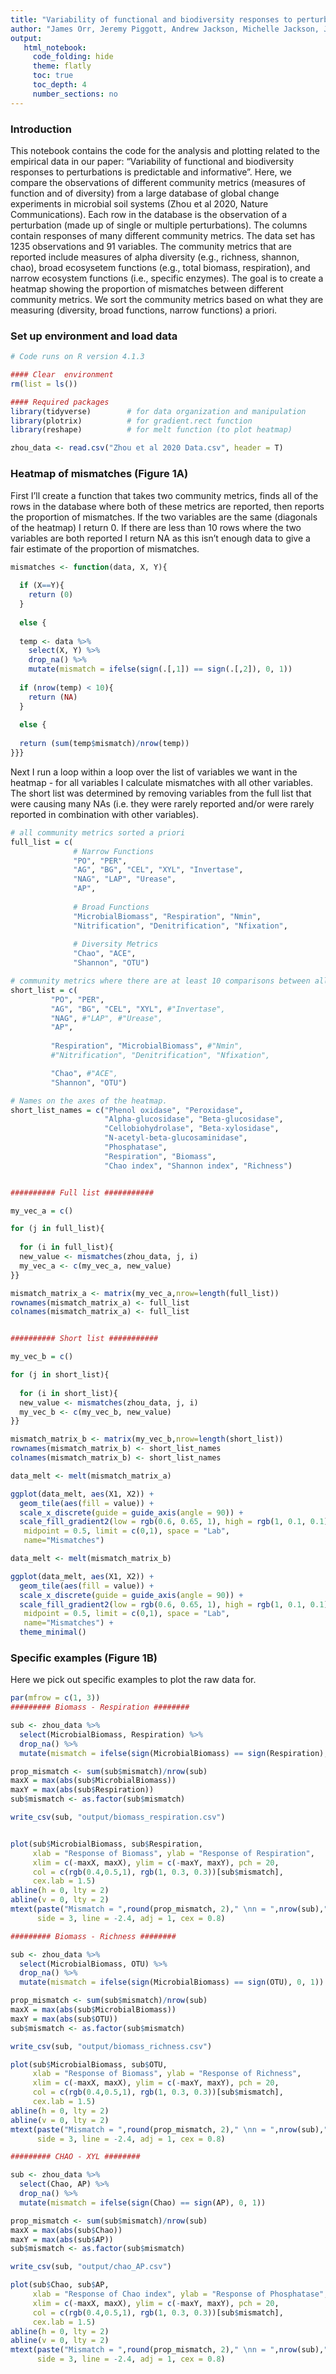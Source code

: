 ```yaml
---
title: "Variability of functional and biodiversity responses to perturbations: Empirical Synthesis"
author: "James Orr, Jeremy Piggott, Andrew Jackson, Michelle Jackson, Jean-Francois Arnoldi"
output:
   html_notebook:
     code_folding: hide
     theme: flatly
     toc: true
     toc_depth: 4
     number_sections: no
---
```


### Introduction 

This notebook contains the code for the analysis and plotting related to the empirical data in our paper: "Variability of functional and biodiversity responses to perturbations is predictable and informative". Here, we compare the observations of different community metrics (measures of function and of diversity) from a large database of global change experiments in microbial soil systems (Zhou et al 2020, Nature Communications). Each row in the database is the observation of a perturbation (made up of single or multiple perturbations). The columns contain responses of many different community metrics. The data set has 1235 observations and 91 variables. The community metrics that are reported include measures of alpha diversity (e.g., richness, shannon, chao), broad ecosysetem functions (e.g., total biomass, respiration), and narrow ecosystem functions (i.e., specific enzymes). The goal is to create a heatmap showing the proportion of mismatches between different community metrics. We sort the community metrics based on what they are measuring (diversity, broad functions, narrow functions) a priori.


### Set up environment and load data

```r
# Code runs on R version 4.1.3 

#### Clear  environment 
rm(list = ls())         

#### Required packages
library(tidyverse)        # for data organization and manipulation
library(plotrix)          # for gradient.rect function
library(reshape)          # for melt function (to plot heatmap)

```

```r
zhou_data <- read.csv("Zhou et al 2020 Data.csv", header = T)
```


### Heatmap of mismatches (Figure 1A)

First I'll create a function that takes two community metrics, finds all of the rows in the database where both of these metrics are reported, then reports the proportion of mismatches. If the two variables are the same (diagonals of the heatmap) I return 0. If there are less than 10 rows where the two variables are both reported I return NA as this isn't enough data to give a fair estimate of the proportion of mismatches. 

```r

mismatches <- function(data, X, Y){
  
  if (X==Y){
    return (0)
  }
  
  else {
  
  temp <- data %>%
    select(X, Y) %>%
    drop_na() %>%
    mutate(mismatch = ifelse(sign(.[,1]) == sign(.[,2]), 0, 1))
  
  if (nrow(temp) < 10){
    return (NA)
  }
  
  else {
  
  return (sum(temp$mismatch)/nrow(temp))
}}}

```

Next I run a loop within a loop over the list of variables we want in the heatmap - for all variables I calculate mismatches with all other variables. The short list was determined by removing variables from the full list that were causing many NAs (i.e. they were rarely reported and/or were rarely reported in combination with other variables). 

```r

# all community metrics sorted a priori 
full_list = c(
              # Narrow Functions
              "PO", "PER", 
              "AG", "BG", "CEL", "XYL", "Invertase",
              "NAG", "LAP", "Urease",
              "AP",
              
              # Broad Functions
              "MicrobialBiomass", "Respiration", "Nmin", 
              "Nitrification", "Denitrification", "Nfixation",
              
              # Diversity Metrics 
              "Chao", "ACE", 
              "Shannon", "OTU")

# community metrics where there are at least 10 comparisons between all pairs
short_list = c( 
         "PO", "PER", 
         "AG", "BG", "CEL", "XYL", #"Invertase",
         "NAG", #"LAP", #"Urease",
         "AP",
         
         "Respiration", "MicrobialBiomass", #"Nmin",
         #"Nitrification", "Denitrification", "Nfixation",

         "Chao", #"ACE", 
         "Shannon", "OTU")

# Names on the axes of the heatmap. 
short_list_names = c("Phenol oxidase", "Peroxidase",
                     "Alpha-glucosidase", "Beta-glucosidase",
                     "Cellobiohydrolase", "Beta-xylosidase",
                     "N-acetyl-beta-glucosaminidase",
                     "Phosphatase",
                     "Respiration", "Biomass", 
                     "Chao index", "Shannon index", "Richness")


########## Full list ###########

my_vec_a = c()

for (j in full_list){
  
  for (i in full_list){
  new_value <- mismatches(zhou_data, j, i)
  my_vec_a <- c(my_vec_a, new_value)
}}

mismatch_matrix_a <- matrix(my_vec_a,nrow=length(full_list))
rownames(mismatch_matrix_a) <- full_list
colnames(mismatch_matrix_a) <- full_list


########## Short list ###########

my_vec_b = c()

for (j in short_list){
  
  for (i in short_list){
  new_value <- mismatches(zhou_data, j, i)
  my_vec_b <- c(my_vec_b, new_value)
}}

mismatch_matrix_b <- matrix(my_vec_b,nrow=length(short_list))
rownames(mismatch_matrix_b) <- short_list_names
colnames(mismatch_matrix_b) <- short_list_names

```

```r

data_melt <- melt(mismatch_matrix_a) 

ggplot(data_melt, aes(X1, X2)) +                           
  geom_tile(aes(fill = value)) +
  scale_x_discrete(guide = guide_axis(angle = 90)) +
  scale_fill_gradient2(low = rgb(0.6, 0.65, 1), high = rgb(1, 0.1, 0.1), mid = "white", 
   midpoint = 0.5, limit = c(0,1), space = "Lab", 
   name="Mismatches")
```



```r
data_melt <- melt(mismatch_matrix_b) 

ggplot(data_melt, aes(X1, X2)) +                           
  geom_tile(aes(fill = value)) +
  scale_x_discrete(guide = guide_axis(angle = 90)) +
  scale_fill_gradient2(low = rgb(0.6, 0.65, 1), high = rgb(1, 0.1, 0.1), mid = "white", 
   midpoint = 0.5, limit = c(0,1), space = "Lab", 
   name="Mismatches") +
  theme_minimal()
```



### Specific examples (Figure 1B)

Here we pick out specific examples to plot the raw data for. 

```r
par(mfrow = c(1, 3))
######### Biomass - Respiration ########

sub <- zhou_data %>%
  select(MicrobialBiomass, Respiration) %>%
  drop_na() %>%
  mutate(mismatch = ifelse(sign(MicrobialBiomass) == sign(Respiration), 0, 1)) 

prop_mismatch <- sum(sub$mismatch)/nrow(sub)
maxX = max(abs(sub$MicrobialBiomass))
maxY = max(abs(sub$Respiration))
sub$mismatch <- as.factor(sub$mismatch)

write_csv(sub, "output/biomass_respiration.csv")


plot(sub$MicrobialBiomass, sub$Respiration, 
     xlab = "Response of Biomass", ylab = "Response of Respiration",
     xlim = c(-maxX, maxX), ylim = c(-maxY, maxY), pch = 20, 
     col = c(rgb(0.4,0.5,1), rgb(1, 0.3, 0.3))[sub$mismatch],
     cex.lab = 1.5)
abline(h = 0, lty = 2)
abline(v = 0, lty = 2)
mtext(paste("Mismatch = ",round(prop_mismatch, 2)," \nn = ",nrow(sub)," ", sep = ""),
      side = 3, line = -2.4, adj = 1, cex = 0.8)

######### Biomass - Richness ########

sub <- zhou_data %>%
  select(MicrobialBiomass, OTU) %>%
  drop_na() %>%
  mutate(mismatch = ifelse(sign(MicrobialBiomass) == sign(OTU), 0, 1)) 

prop_mismatch <- sum(sub$mismatch)/nrow(sub)
maxX = max(abs(sub$MicrobialBiomass))
maxY = max(abs(sub$OTU))
sub$mismatch <- as.factor(sub$mismatch)

write_csv(sub, "output/biomass_richness.csv")

plot(sub$MicrobialBiomass, sub$OTU, 
     xlab = "Response of Biomass", ylab = "Response of Richness",
     xlim = c(-maxX, maxX), ylim = c(-maxY, maxY), pch = 20, 
     col = c(rgb(0.4,0.5,1), rgb(1, 0.3, 0.3))[sub$mismatch],
     cex.lab = 1.5)
abline(h = 0, lty = 2)
abline(v = 0, lty = 2)
mtext(paste("Mismatch = ",round(prop_mismatch, 2)," \nn = ",nrow(sub)," ", sep = ""),
      side = 3, line = -2.4, adj = 1, cex = 0.8)

######### CHAO - XYL ########

sub <- zhou_data %>%
  select(Chao, AP) %>%
  drop_na() %>%
  mutate(mismatch = ifelse(sign(Chao) == sign(AP), 0, 1)) 

prop_mismatch <- sum(sub$mismatch)/nrow(sub)
maxX = max(abs(sub$Chao))
maxY = max(abs(sub$AP))
sub$mismatch <- as.factor(sub$mismatch)

write_csv(sub, "output/chao_AP.csv")

plot(sub$Chao, sub$AP, 
     xlab = "Response of Chao index", ylab = "Response of Phosphatase",
     xlim = c(-maxX, maxX), ylim = c(-maxY, maxY), pch = 20, 
     col = c(rgb(0.4,0.5,1), rgb(1, 0.3, 0.3))[sub$mismatch],
     cex.lab = 1.5)
abline(h = 0, lty = 2)
abline(v = 0, lty = 2)
mtext(paste("Mismatch = ",round(prop_mismatch, 2)," \nn = ",nrow(sub)," ", sep = ""),
      side = 3, line = -2.4, adj = 1, cex = 0.8)


```



